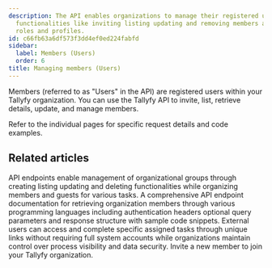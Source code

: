```yaml
---
description: The API enables organizations to manage their registered users through
  functionalities like inviting listing updating and removing members along with their
  roles and profiles.
id: c66fb63a6df573f3dd4ef0ed224fabfd
sidebar:
  label: Members (Users)
  order: 6
title: Managing members (Users)
---
```



Members (referred to as "Users" in the API) are registered users within your Tallyfy organization. You can use the Tallyfy API to invite, list, retrieve details, update, and manage members.

Refer to the individual pages for specific request details and code examples.

<PageTree />


## Related articles
<CardGrid>
<LinkTitleCard header="<b>Code Samples > Managing groups</b>" href="/products/pro/integrations/open-api/code-samples/groups/" > API endpoints enable management of organizational groups through creating listing updating and deleting functionalities while organizing members and guests for various tasks. </LinkTitleCard>
<LinkTitleCard header="<b>Members > List members</b>" href="/products/pro/integrations/open-api/code-samples/members/list-members/" > A comprehensive API endpoint documentation for retrieving organization members through various programming languages including authentication headers optional query parameters and response structure with sample code snippets. </LinkTitleCard>
<LinkTitleCard header="<b>Code Samples > Managing guests</b>" href="/products/pro/integrations/open-api/code-samples/guests/" > External users can access and complete specific assigned tasks through unique links without requiring full system accounts while organizations maintain control over process visibility and data security. </LinkTitleCard>
<LinkTitleCard header="<b>Members > Invite member</b>" href="/products/pro/integrations/open-api/code-samples/members/invite-member/" > Invite a new member to join your Tallyfy organization. </LinkTitleCard>
</CardGrid>